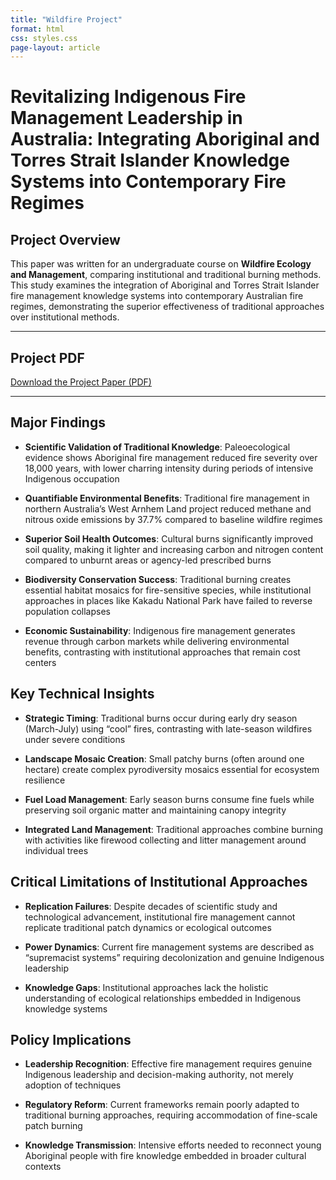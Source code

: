```yaml
---
title: "Wildfire Project"
format: html
css: styles.css
page-layout: article
---
```


# Revitalizing Indigenous Fire Management Leadership in Australia: Integrating Aboriginal and Torres Strait Islander Knowledge Systems into Contemporary Fire Regimes

## Project Overview

This paper was written for an undergraduate course on **Wildfire Ecology and Management**, comparing institutional and traditional burning methods. This study examines the integration of Aboriginal and Torres Strait Islander fire management knowledge systems into contemporary Australian fire regimes, demonstrating the superior effectiveness of traditional approaches over institutional methods.

------------------------------------------------------------------------

## Project PDF

[Download the Project Paper (PDF)](files/Martinez_ES140_Final3.pdf){.project-download}

------------------------------------------------------------------------

## Major Findings

-   **Scientific Validation of Traditional Knowledge**: Paleoecological evidence shows Aboriginal fire management reduced fire severity over 18,000 years, with lower charring intensity during periods of intensive Indigenous occupation

-   **Quantifiable Environmental Benefits**: Traditional fire management in northern Australia's West Arnhem Land project reduced methane and nitrous oxide emissions by 37.7% compared to baseline wildfire regimes

-   **Superior Soil Health Outcomes**: Cultural burns significantly improved soil quality, making it lighter and increasing carbon and nitrogen content compared to unburnt areas or agency-led prescribed burns

-   **Biodiversity Conservation Success**: Traditional burning creates essential habitat mosaics for fire-sensitive species, while institutional approaches in places like Kakadu National Park have failed to reverse population collapses

-   **Economic Sustainability**: Indigenous fire management generates revenue through carbon markets while delivering environmental benefits, contrasting with institutional approaches that remain cost centers

## Key Technical Insights

-   **Strategic Timing**: Traditional burns occur during early dry season (March-July) using "cool" fires, contrasting with late-season wildfires under severe conditions

-   **Landscape Mosaic Creation**: Small patchy burns (often around one hectare) create complex pyrodiversity mosaics essential for ecosystem resilience

-   **Fuel Load Management**: Early season burns consume fine fuels while preserving soil organic matter and maintaining canopy integrity

-   **Integrated Land Management**: Traditional approaches combine burning with activities like firewood collecting and litter management around individual trees

## Critical Limitations of Institutional Approaches

-   **Replication Failures**: Despite decades of scientific study and technological advancement, institutional fire management cannot replicate traditional patch dynamics or ecological outcomes

-   **Power Dynamics**: Current fire management systems are described as "supremacist systems" requiring decolonization and genuine Indigenous leadership

-   **Knowledge Gaps**: Institutional approaches lack the holistic understanding of ecological relationships embedded in Indigenous knowledge systems

## Policy Implications

-   **Leadership Recognition**: Effective fire management requires genuine Indigenous leadership and decision-making authority, not merely adoption of techniques

-   **Regulatory Reform**: Current frameworks remain poorly adapted to traditional burning approaches, requiring accommodation of fine-scale patch burning

-   **Knowledge Transmission**: Intensive efforts needed to reconnect young Aboriginal people with fire knowledge embedded in broader cultural contexts
